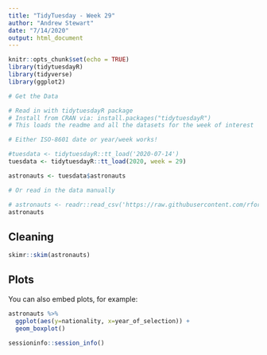 ```yaml
---
title: "TidyTuesday - Week 29"
author: "Andrew Stewart"
date: "7/14/2020"
output: html_document
---
```


```r
knitr::opts_chunk$set(echo = TRUE)
library(tidytuesdayR)
library(tidyverse)
library(ggplot2)

# Get the Data

# Read in with tidytuesdayR package 
# Install from CRAN via: install.packages("tidytuesdayR")
# This loads the readme and all the datasets for the week of interest

# Either ISO-8601 date or year/week works!

#tuesdata <- tidytuesdayR::tt_load('2020-07-14')
tuesdata <- tidytuesdayR::tt_load(2020, week = 29)

astronauts <- tuesdata$astronauts

# Or read in the data manually

# astronauts <- readr::read_csv('https://raw.githubusercontent.com/rfordatascience/tidytuesday/master/data/2020/2020-07-14/astronauts.csv')
astronauts
```

## Cleaning

```r
skimr::skim(astronauts)
```

## Plots

You can also embed plots, for example:

```r
astronauts %>%
  ggplot(aes(y=nationality, x=year_of_selection)) +
  geom_boxplot()
```



```r
sessioninfo::session_info()
```


